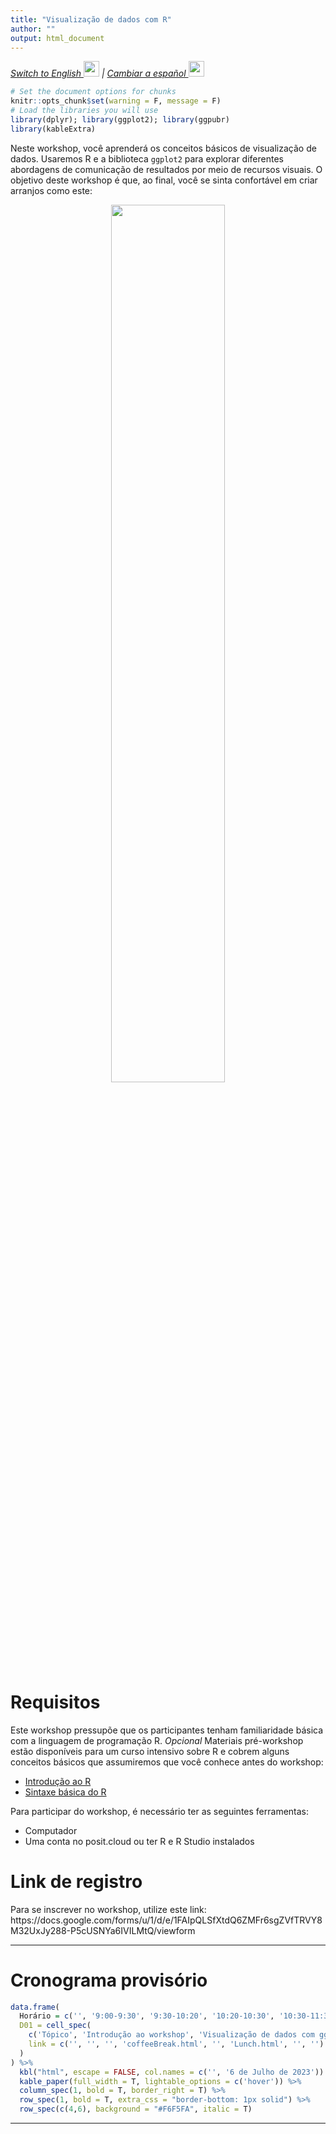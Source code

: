 ```yaml
---
title: "Visualização de dados com R"
author: ""
output: html_document
---
```


<em>
[Switch to English ![](img/flag_us.gif){width="25"}](https://www.spablo-temporal.network/DataViz-workshop/) | [Cambiar a español  ![](img/flag_mx.gif){width="25"}](https://www.spablo-temporal.network/DataViz-workshop/ES/index.html)
</em>

```r
# Set the document options for chunks
knitr::opts_chunk$set(warning = F, message = F)
# Load the libraries you will use
library(dplyr); library(ggplot2); library(ggpubr)
library(kableExtra)
```

Neste workshop, você aprenderá os conceitos básicos de visualização de dados. Usaremos R e a biblioteca `ggplot2` para explorar diferentes abordagens de comunicação de resultados por meio de recursos visuais. O objetivo deste workshop é que, ao final, você se sinta confortável em criar arranjos como este:

<center>
![](img/0_figArrangement.png){width="60%"}
</center>

# Requisitos

Este workshop pressupõe que os participantes tenham familiaridade básica com a linguagem de programação R. *Opcional* Materiais pré-workshop estão disponíveis para um curso intensivo sobre R e cobrem alguns conceitos básicos que assumiremos que você conhece antes do workshop:

-   [Introdução ao R](0a_Intro_RstudioMarkdown.html)
-   [Sintaxe básica do R](0b_RandTidyverse.html)

Para participar do workshop, é necessário ter as seguintes ferramentas:

-   Computador
-   Uma conta no posit.cloud ou ter R e R Studio instalados

# Link de registro

Para se inscrever no workshop, utilize este link: https://docs.google.com/forms/u/1/d/e/1FAIpQLSfXtdQ6ZMFr6sgZVfTRVY8M32UxJy288-P5cUSNYa6IVILMtQ/viewform

------------

# Cronograma provisório

```r
data.frame(
  Horário = c('', '9:00-9:30', '9:30-10:20', '10:20-10:30', '10:30-11:30', '11:30-12:15', '12:15-13:00', '13:00-14:00'),
  D01 = cell_spec(
    c('Tópico', 'Introdução ao workshop', 'Visualização de dados com ggplot', 'Intervalo', 'Customização adicional', 'Almoço', 'Arranjos de figuras', 'Além da visualização estática'), 'html',
    link = c('', '', '', 'coffeeBreak.html', '', 'Lunch.html', '', '')
  )
) %>%
  kbl("html", escape = FALSE, col.names = c('', '6 de Julho de 2023')) %>%
  kable_paper(full_width = T, lightable_options = c('hover')) %>%
  column_spec(1, bold = T, border_right = T) %>%
  row_spec(1, bold = T, extra_css = "border-bottom: 1px solid") %>%
  row_spec(c(4,6), background = "#F6F5FA", italic = T)

```

----
